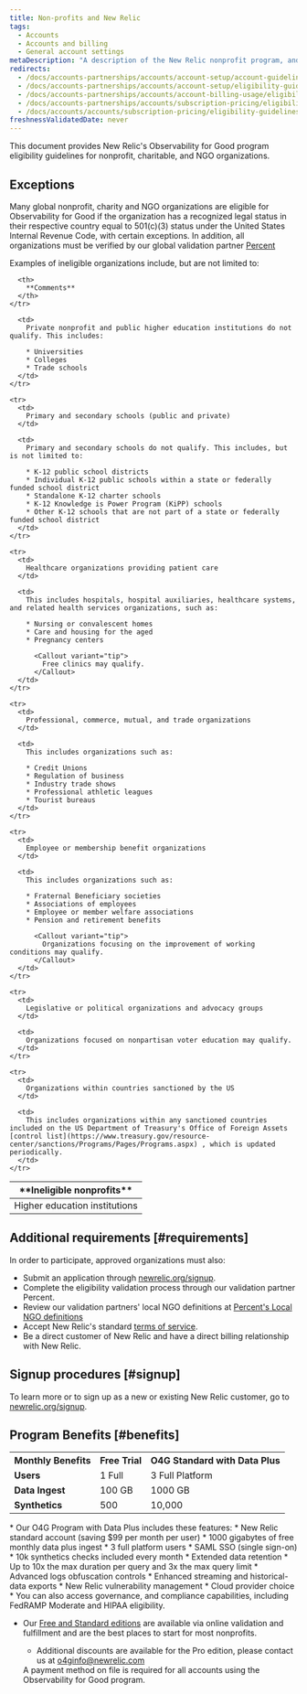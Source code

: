 ```yaml
---
title: Non-profits and New Relic
tags:
  - Accounts
  - Accounts and billing
  - General account settings
metaDescription: "A description of the New Relic nonprofit program, and eligibility requirements."
redirects:
  - /docs/accounts-partnerships/accounts/account-setup/account-guidelines-nonprofits
  - /docs/accounts-partnerships/accounts/account-setup/eligibility-guidelines-new-relic-nonprofit-program
  - /docs/accounts-partnerships/accounts/account-billing-usage/eligibility-guidelines-new-relic-nonprofit-program
  - /docs/accounts-partnerships/accounts/subscription-pricing/eligibility-guidelines-new-relic-nonprofit-program
  - /docs/accounts/accounts/subscription-pricing/eligibility-guidelines-new-relic-nonprofit-program
freshnessValidatedDate: never
---
```


This document provides New Relic's Observability for Good program eligibility guidelines for nonprofit, charitable, and NGO organizations.

## Exceptions

Many global nonprofit, charity and NGO organizations are eligible for Observability for Good if the organization has a recognized legal status in their respective country equal to 501(c)(3) status under the United States Internal Revenue Code, with certain exceptions. In addition, all organizations must be verified by our global validation partner [Percent](https://poweredbypercent.com/)

Examples of ineligible organizations include, but are not limited to:

<table>
  <thead>
    <tr>
      <th style={{ width: "200px" }}>
        **Ineligible nonprofits**
      </th>

      <th>
        **Comments**
      </th>
    </tr>
  </thead>

  <tbody>
    <tr>
      <td>
        Higher education institutions
      </td>

      <td>
        Private nonprofit and public higher education institutions do not qualify. This includes:

        * Universities
        * Colleges
        * Trade schools
      </td>
    </tr>

    <tr>
      <td>
        Primary and secondary schools (public and private)
      </td>

      <td>
        Primary and secondary schools do not qualify. This includes, but is not limited to:

        * K-12 public school districts
        * Individual K-12 public schools within a state or federally funded school district
        * Standalone K-12 charter schools
        * K-12 Knowledge is Power Program (KiPP) schools
        * Other K-12 schools that are not part of a state or federally funded school district
      </td>
    </tr>

    <tr>
      <td>
        Healthcare organizations providing patient care
      </td>

      <td>
        This includes hospitals, hospital auxiliaries, healthcare systems, and related health services organizations, such as:

        * Nursing or convalescent homes
        * Care and housing for the aged
        * Pregnancy centers

          <Callout variant="tip">
            Free clinics may qualify.
          </Callout>
      </td>
    </tr>

    <tr>
      <td>
        Professional, commerce, mutual, and trade organizations
      </td>

      <td>
        This includes organizations such as:

        * Credit Unions
        * Regulation of business
        * Industry trade shows
        * Professional athletic leagues
        * Tourist bureaus
      </td>
    </tr>

    <tr>
      <td>
        Employee or membership benefit organizations
      </td>

      <td>
        This includes organizations such as:

        * Fraternal Beneficiary societies
        * Associations of employees
        * Employee or member welfare associations
        * Pension and retirement benefits

          <Callout variant="tip">
            Organizations focusing on the improvement of working conditions may qualify.
          </Callout>
      </td>
    </tr>

    <tr>
      <td>
        Legislative or political organizations and advocacy groups
      </td>

      <td>
        Organizations focused on nonpartisan voter education may qualify.
      </td>
    </tr>

    <tr>
      <td>
        Organizations within countries sanctioned by the US
      </td>

      <td>
        This includes organizations within any sanctioned countries included on the US Department of Treasury's Office of Foreign Assets [control list](https://www.treasury.gov/resource-center/sanctions/Programs/Pages/Programs.aspx) , which is updated periodically.
      </td>
    </tr>
  </tbody>
</table>

## Additional requirements [#requirements]

In order to participate, approved organizations must also:

* Submit an application through [newrelic.org/signup](https://www.newrelic.org/signup).
* Complete the eligibility validation process through our validation partner Percent.
* Review our validation partners' local NGO definitions at [Percent's Local NGO definitions](https://poweredbypercent.com/nonprofit-definitions/)
* Accept New Relic's standard [terms of service](https://newrelic.com/terms).
* Be a direct customer of New Relic and have a direct billing relationship with New Relic.

## Signup procedures [#signup]

To learn more or to sign up as a new or existing New Relic customer, go to [newrelic.org/signup](https://www.newrelic.org/signup).

## Program Benefits [#benefits]

<table>
  <tbody>
    <tr>
        <th>Monthly Benefits</th>
        <th>Free Trial</th>
        <th>O4G Standard with Data Plus</th>
    </tr>
    <tr>
      <td><strong>Users</strong></td>
      <td>1 Full</td>
      <td>3 Full Platform</td>
    </tr>
    <tr>
      <td><strong>Data Ingest</strong></td>
      <td>100 GB</td>
      <td>1000 GB</td>
    </tr>
    </tr>
      <td><strong>Synthetics</strong></td>
      <td>500</td>
      <td>10,000</td>
   </tr>
   </tr>
  </tbody>
</table>
* Our O4G Program with Data Plus includes these features: 
  * New Relic standard account (saving $99 per month per user) 
  * 1000 gigabytes of free monthly data plus ingest
  * 3 full platform users
  * SAML SSO (single sign-on)
  * 10k synthetics checks included every month
  * Extended data retention
  * Up to 10x the max duration per query and 3x the max query limit 
  * Advanced logs obfuscation controls
  * Enhanced streaming and historical-data exports
  * New Relic vulnerability management
  * Cloud provider choice 
  * You can also access governance, and compliance capabilities, including FedRAMP Moderate and HIPAA eligibility.

* Our [Free and Standard editions](/docs/accounts/accounts-billing/new-relic-one-pricing-billing/new-relic-one-pricing-billing#editions) are available via online validation and fulfillment and are the best places to start for most nonprofits.
  * Additional discounts are available for the Pro edition, please contact us at o4ginfo@newrelic.com

  <Callout variant="tip">
    A payment method on file is required for all accounts using the Observability for Good program.
  </Callout>
